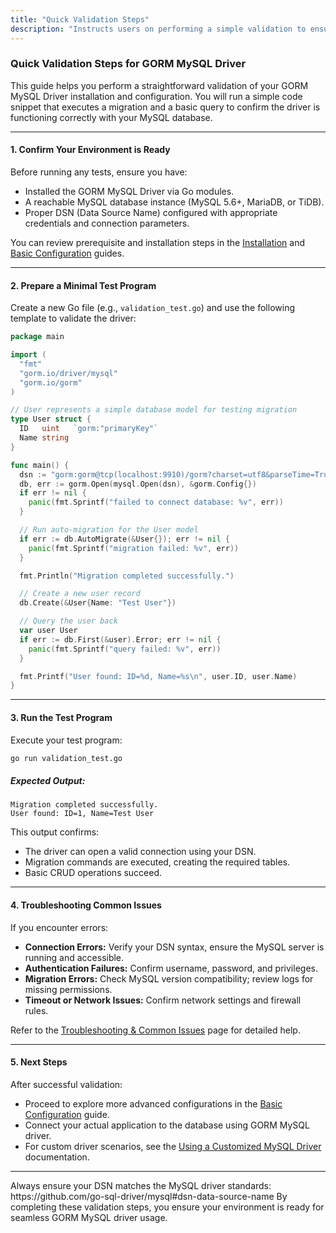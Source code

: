 ```yaml
---
title: "Quick Validation Steps"
description: "Instructs users on performing a simple validation to ensure the driver is correctly installed and configured, such as successfully running a migration or executing a test query. Includes sample commands and expected outputs."
---
```


### Quick Validation Steps for GORM MySQL Driver

This guide helps you perform a straightforward validation of your GORM MySQL Driver installation and configuration. You will run a simple code snippet that executes a migration and a basic query to confirm the driver is functioning correctly with your MySQL database.

---

#### 1. Confirm Your Environment is Ready
Before running any tests, ensure you have:

- Installed the GORM MySQL Driver via Go modules.
- A reachable MySQL database instance (MySQL 5.6+, MariaDB, or TiDB).
- Proper DSN (Data Source Name) configured with appropriate credentials and connection parameters.

You can review prerequisite and installation steps in the [Installation](./installation) and [Basic Configuration](./basic-configuration) guides.

---

#### 2. Prepare a Minimal Test Program
Create a new Go file (e.g., `validation_test.go`) and use the following template to validate the driver:

```go
package main

import (
  "fmt"
  "gorm.io/driver/mysql"
  "gorm.io/gorm"
)

// User represents a simple database model for testing migration
type User struct {
  ID   uint   `gorm:"primaryKey"`
  Name string
}

func main() {
  dsn := "gorm:gorm@tcp(localhost:9910)/gorm?charset=utf8&parseTime=True&loc=Local" // replace with your DSN
  db, err := gorm.Open(mysql.Open(dsn), &gorm.Config{})
  if err != nil {
    panic(fmt.Sprintf("failed to connect database: %v", err))
  }

  // Run auto-migration for the User model
  if err := db.AutoMigrate(&User{}); err != nil {
    panic(fmt.Sprintf("migration failed: %v", err))
  }

  fmt.Println("Migration completed successfully.")

  // Create a new user record
  db.Create(&User{Name: "Test User"})

  // Query the user back
  var user User
  if err := db.First(&user).Error; err != nil {
    panic(fmt.Sprintf("query failed: %v", err))
  }

  fmt.Printf("User found: ID=%d, Name=%s\n", user.ID, user.Name)
}
```

---

#### 3. Run the Test Program

Execute your test program:

```bash
go run validation_test.go
```

##### Expected Output:

```text
Migration completed successfully.
User found: ID=1, Name=Test User
```

This output confirms:

- The driver can open a valid connection using your DSN.
- Migration commands are executed, creating the required tables.
- Basic CRUD operations succeed.

---

#### 4. Troubleshooting Common Issues

If you encounter errors:

- **Connection Errors:** Verify your DSN syntax, ensure the MySQL server is running and accessible.
- **Authentication Failures:** Confirm username, password, and privileges.
- **Migration Errors:** Check MySQL version compatibility; review logs for missing permissions.
- **Timeout or Network Issues:** Confirm network settings and firewall rules.

Refer to the [Troubleshooting & Common Issues](./troubleshooting) page for detailed help.

---

#### 5. Next Steps

After successful validation:

- Proceed to explore more advanced configurations in the [Basic Configuration](./basic-configuration) guide.
- Connect your actual application to the database using GORM MySQL driver.
- For custom driver scenarios, see the [Using a Customized MySQL Driver](./custom-driver-usage) documentation.

---

<Check>
Always ensure your DSN matches the MySQL driver standards: https://github.com/go-sql-driver/mysql#dsn-data-source-name
</Check>

<Info>
By completing these validation steps, you ensure your environment is ready for seamless GORM MySQL driver usage.
</Info>
